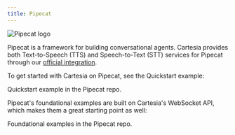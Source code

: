 ```yaml
---
title: Pipecat
---
```


<Frame background="subtle">
  <img src="/assets/images/pipecat.png" alt="Pipecat logo" />
</Frame>

Pipecat is a framework for building conversational agents. Cartesia provides both Text-to-Speech (TTS) and Speech-to-Text (STT) services for Pipecat through our [official integration](https://github.com/pipecat-ai/pipecat/tree/main/src/pipecat/services/cartesia).

To get started with Cartesia on Pipecat, see the Quickstart example:

<Card title="Pipecat > Examples > Quickstart" icon="fa-brands fa-github" href="https://github.com/pipecat-ai/pipecat/tree/main/examples/quickstart">
    Quickstart example in the Pipecat repo.
</Card>

Pipecat's foundational examples are built on Cartesia's WebSocket API, which makes them a great starting point as well:

<Card title="Pipecat > Examples > Foundational" icon="fa-brands fa-github" href="https://github.com/pipecat-ai/pipecat/tree/main/examples/foundational">
    Foundational examples in the Pipecat repo.
</Card>
